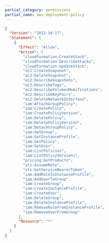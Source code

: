```yaml
---
partial_category: permissions
partial_name: aws-deployment-policy
---
```

```json
{
  "Version": "2012-10-17",
  "Statement": [
    {
      "Effect": "Allow",
      "Action": [
        "cloudformation:CreateStack",
        "cloudformation:DescribeStacks",
        "cloudformation:UpdateStack",
        "ec2:CreateSnapshot",
        "ec2:DeleteSnapshot",
        "ec2:DescribeSnapshots",
        "ec2:DescribeTags",
        "ec2:DescribeVolumesModifications",
        "ec2:DescribeKeyPairs",
        "ec2:DeleteNetworkInterface",
        "iam:AttachGroupPolicy",
        "iam:CreatePolicy",
        "iam:CreatePolicyVersion",
        "iam:DeletePolicy",
        "iam:DeletePolicyVersion",
        "iam:DetachGroupPolicy",
        "iam:GetGroup",
        "iam:GetInstanceProfile",
        "iam:GetPolicy",
        "iam:GetUser",
        "iam:ListPolicies",
        "iam:ListPolicyVersions",
        "pricing:GetProducts",
        "sts:AssumeRole",
        "sts:GetServiceBearerToken",
        "iam:AddRoleToInstanceProfile",
        "iam:AddUserToGroup",
        "iam:CreateGroup",
        "iam:CreateInstanceProfile",
        "iam:CreateUser",
        "iam:DeleteGroup",
        "iam:DeleteInstanceProfile",
        "iam:RemoveRoleFromInstanceProfile",
        "iam:RemoveUserFromGroup"
      ],
      "Resource": "*"
    }
  ]
}
```